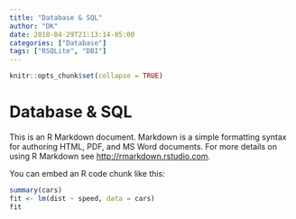 ```yaml
---
title: "Database & SQL"
author: "DK"
date: 2018-04-29T21:13:14-05:00
categories: ["Database"]
tags: ["RSQLite", "DBI"]
---
```


```r
knitr::opts_chunk$set(collapse = TRUE)
```

# Database & SQL

This is an R Markdown document. Markdown is a simple formatting syntax for authoring HTML, PDF, and MS Word documents. For more details on using R Markdown see <http://rmarkdown.rstudio.com>.

You can embed an R code chunk like this:

```r
summary(cars)
fit <- lm(dist ~ speed, data = cars)
fit
```
